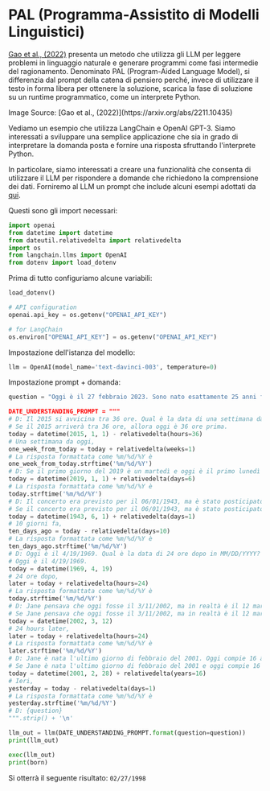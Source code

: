 # PAL (Programma-Assistito di Modelli Linguistici)
 

[Gao et al., (2022)](https://arxiv.org/abs/2211.10435) presenta un metodo che utilizza gli LLM per leggere problemi in linguaggio naturale e generare programmi come fasi intermedie del ragionamento. Denominato PAL (Program-Aided Language Model), si differenzia dal prompt della catena di pensiero perché, invece di utilizzare il testo in forma libera per ottenere la soluzione, scarica la fase di soluzione su un runtime programmatico, come un interprete Python.

<Screenshot src={PAL} alt="PAL" />
Image Source: [Gao et al., (2022)](https://arxiv.org/abs/2211.10435)

Vediamo un esempio che utilizza LangChain e OpenAI GPT-3. Siamo interessati a sviluppare una semplice applicazione che sia in grado di interpretare la domanda posta e fornire una risposta sfruttando l'interprete Python. 

In particolare, siamo interessati a creare una funzionalità che consenta di utilizzare il LLM per rispondere a domande che richiedono la comprensione dei dati. Forniremo al LLM un prompt che include alcuni esempi adottati da [qui](https://github.com/reasoning-machines/pal/blob/main/pal/prompt/date_understanding_prompt.py).  

Questi sono gli import necessari:

```python
import openai
from datetime import datetime
from dateutil.relativedelta import relativedelta
import os
from langchain.llms import OpenAI
from dotenv import load_dotenv
```

Prima di tutto configuriamo alcune variabili:

```python
load_dotenv()

# API configuration
openai.api_key = os.getenv("OPENAI_API_KEY")

# for LangChain
os.environ["OPENAI_API_KEY"] = os.getenv("OPENAI_API_KEY")
```

Impostazione dell'istanza del modello:


```python
llm = OpenAI(model_name='text-davinci-003', temperature=0)
```

Impostazione prompt + domanda:

```python
question = "Oggi è il 27 febbraio 2023. Sono nato esattamente 25 anni fa. Qual è la data di nascita in MM/DD/YYYY?"."

DATE_UNDERSTANDING_PROMPT = """
# D: Il 2015 si avvicina tra 36 ore. Qual è la data di una settimana da oggi in MM/DD/YYYY?
# Se il 2015 arriverà tra 36 ore, allora oggi è 36 ore prima.
today = datetime(2015, 1, 1) - relativedelta(hours=36)
# Una settimana da oggi,
one_week_from_today = today + relativedelta(weeks=1)
# La risposta formattata come %m/%d/%Y è
one_week_from_today.strftime('%m/%d/%Y')
# D: Se il primo giorno del 2019 è un martedì e oggi è il primo lunedì del 2019, allora oggi è 6 giorni dopo.
today = datetime(2019, 1, 1) + relativedelta(days=6)
# La risposta formattata come %m/%d/%Y è
today.strftime('%m/%d/%Y')
# D: Il concerto era previsto per il 06/01/1943, ma è stato posticipato di un giorno a oggi. Qual è la data di 10 giorni fa in MM/DD/YYYY?
# Se il concerto era previsto per il 06/01/1943, ma è stato posticipato di un giorno a oggi, allora oggi è un giorno successivo.
today = datetime(1943, 6, 1) + relativedelta(days=1)
# 10 giorni fa,
ten_days_ago = today - relativedelta(days=10)
# La risposta formattata come %m/%d/%Y è
ten_days_ago.strftime('%m/%d/%Y')
# D: Oggi è il 4/19/1969. Qual è la data di 24 ore dopo in MM/DD/YYYY?
# Oggi è il 4/19/1969.
today = datetime(1969, 4, 19)
# 24 ore dopo,
later = today + relativedelta(hours=24)
# La risposta formattata come %m/%d/%Y è
today.strftime('%m/%d/%Y')
# D: Jane pensava che oggi fosse il 3/11/2002, ma in realtà è il 12 marzo, cioè un giorno dopo. Qual è la data di 24 ore dopo in MM/DD/YYYY?
# Se Jane pensava che oggi fosse il 3/11/2002, ma in realtà è il 12 marzo, allora oggi è il 3/1/2002.
today = datetime(2002, 3, 12)
# 24 hours later,
later = today + relativedelta(hours=24)
# La risposta formattata come %m/%d/%Y è
later.strftime('%m/%d/%Y')
# D: Jane è nata l'ultimo giorno di febbraio del 2001. Oggi compie 16 anni. Qual è la data di ieri in MM/DD/YYYY?
# Se Jane è nata l'ultimo giorno di febbraio del 2001 e oggi compie 16 anni, allora oggi sono passati 16 anni.
today = datetime(2001, 2, 28) + relativedelta(years=16)
# Ieri,
yesterday = today - relativedelta(days=1)
# La risposta formattata come %m/%d/%Y è
yesterday.strftime('%m/%d/%Y')
# D: {question}
""".strip() + '\n'
```

```python
llm_out = llm(DATE_UNDERSTANDING_PROMPT.format(question=question))
print(llm_out)
```

```python
exec(llm_out)
print(born)
```

Si otterrà il seguente risultato: `02/27/1998`
